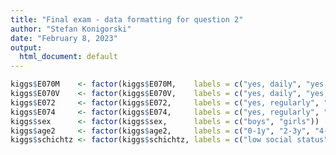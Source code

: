 ```yaml
---
title: "Final exam - data formatting for question 2"
author: "Stefan Konigorski"
date: "February 8, 2023"
output:
  html_document: default
---
```


```r
kiggs$E070M    <- factor(kiggs$E070M,    labels = c("yes, daily", "yes, occasionally", "no"))
kiggs$E070V    <- factor(kiggs$E070V,    labels = c("yes, daily", "yes, occasionally", "no"))
kiggs$E072     <- factor(kiggs$E072,     labels = c("yes, regularly", "yes, from time to time", "no, never"))
kiggs$E074     <- factor(kiggs$E074,     labels = c("yes, regularly", "yes, from time to time", "no, never", "has not breastfed"))
kiggs$sex      <- factor(kiggs$sex,      labels = c("boys", "girls"))
kiggs$age2     <- factor(kiggs$age2,     labels = c("0-1y", "2-3y", "4-5y", "6-7y", "8-9y", "10-11y", "12-13y", "14-15y", "16-17y"))
kiggs$schichtz <- factor(kiggs$schichtz, labels = c("low social status", "medium social status", "high social status"))
```
